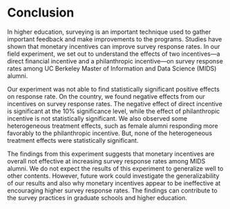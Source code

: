 # Conclusion

In higher education, surveying is an important technique used to gather important feedback and make improvements to the programs. Studies have shown that monetary incentives can improve survey response rates. In our field experiment, we set out to understand the effects of two incentives---a direct financial incentive and a philanthropic incentive---on survey response rates among UC Berkeley Master of Information and Data Science (MIDS) alumni. 

Our experiment was not able to find statistically significant positive effects on response rate. On the country, we found negative effects from our incentives on survey response rates. The negative effect of direct incentive is significant at the 10% significance level, while the effect of philanthropic incentive is not statistically significant. We also observed some heterogeneous treatment effects, such as female alumni responding more favorably to the philanthropic incentive.  But, none of the heterogeneous treatment effects were statistically significant.

The findings from this experiment suggests that monetary incentives are overall not effective at increasing survey response rates among MIDS alumni. We do not expect the results of this experiment to generalize well to other contents.  However, future work could investigate the generalizability of our results and also why monetary incentives appear to be ineffective at encouraging higher survey response rates. The findings can contribute to the survey practices in graduate schools and higher education.